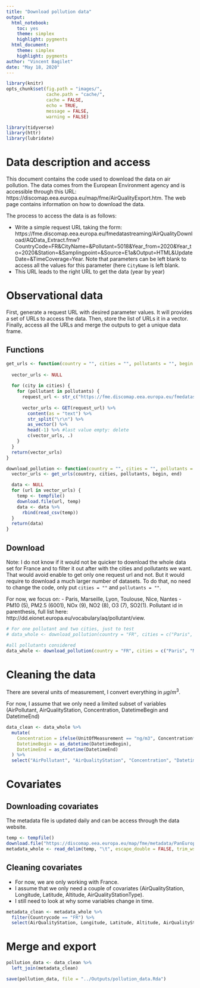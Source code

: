 ```yaml
---
title: "Download pollution data"
output: 
  html_notebook: 
    toc: yes
    theme: simplex
    highlight: pygments
  html_document:
    theme: simplex
    highlight: pygments
author: "Vincent Bagilet"
date: "May 18, 2020"
---
```


```r
library(knitr)
opts_chunk$set(fig.path = "images/",
               cache.path = "cache/",
               cache = FALSE,
               echo = TRUE,
               message = FALSE,
               warning = FALSE)  
```  

```r
library(tidyverse)
library(httr)
library(lubridate)
```

# Data description and access

This document contains the code used to download the data on air pollution. The data comes from the European Environment agency and is accessible through this URL: https://discomap.eea.europa.eu/map/fme/AirQualityExport.htm. The web page contains information on how to download the data. 

The process to access the data is as follows:

- Write a simple request URL taking the form: https://fme.discomap.eea.europa.eu/fmedatastreaming/AirQualityDownload/AQData_Extract.fmw?CountryCode=FR&CityName=&Pollutant=5018&Year_from=2020&Year_to=2020&Station=&Samplingpoint=&Source=E1a&Output=HTML&UpdateDate=&TimeCoverage=Year. Note that
parameters can be left blank to access all the values for this parameter (here `CityName` is left blank. 
- This URL leads to the right URL to get the data (year by year)

# Observational data

First, generate a request URL with desired parameter values. It will provides a set of URLs to access the data. Then, store the list of URLs it in a vector. Finally, access all the URLs and merge the outputs to get a unique data frame.

## Functions

```r
get_urls <- function(country = "", cities = "", pollutants = "", begin = "", end = "") {
 
  vector_urls <- NULL
  
  for (city in cities) {
    for (pollutant in pollutants) {
      request_url <- str_c("https://fme.discomap.eea.europa.eu/fmedatastreaming/AirQualityDownload/AQData_Extract.fmw?CountryCode=",  country, "&CityName=", city, "&Pollutant=", pollutant, "&Year_from=", begin,"&Year_to=", end, "&Station=&Samplingpoint=&Source=All&Output=TEXT&UpdateDate=&TimeCoverage=Year")
      
      vector_urls <- GET(request_url) %>% 
        content(as = "text") %>% 
        str_split("\r\n") %>% 
        as_vector() %>% 
        head(-1) %>% #last value empty: delete
        c(vector_urls, .)
    }
  }
  return(vector_urls)
}

download_pollution <- function(country = "", cities = "", pollutants = "", begin = "", end = "") {
  vector_urls <- get_urls(country, cities, pollutants, begin, end)

  data <- NULL
  for (url in vector_urls) {
    temp <- tempfile()
    download.file(url, temp)
    data <- data %>% 
      rbind(read_csv(temp))
  }
  return(data)
}
```

## Download

Note: I do not know if it would not be quicker to download the whole data set for France and to filter it out after with the cities and pollutants we want. That would avoid enable to get only one request url and not. But it would require to download a much larger number of datasets. To do that, no need to change the code, only put `cities = ""` and `pollutants = ""`.

For now, we focus on:
- Paris, Marseille, Lyon, Toulouse, Nice, Nantes 
- PM10 (5), PM2.5 (6001), NOx (9), NO2 (8), O3 (7), SO2(1). Pollutant id in parenthesis, full list here: http://dd.eionet.europa.eu/vocabulary/aq/pollutant/view.

```r
# For one pollutant and two cities, just to test
# data_whole <- download_pollution(country = "FR", cities = c("Paris", "Marseille"), pollutants = c(5018), begin = 2013, end = 2020)

#all pollutants considered
data_whole <- download_pollution(country = "FR", cities = c("Paris", "Marseille", "Lyon", "Toulouse", "Nice", "Nantes"), pollutants = c(1, 5, 7, 8, 9, 6001), begin = 2013, end = 2020)
```

# Cleaning the data

There are several units of measurement, I convert everything in $\mu g/m^3$.

For now, I assume that we only need a limited subset of variables (AirPollutant, AirQualityStation, Concentration, DatetimeBegin and DatetimeEnd)

```r
data_clean <- data_whole %>% 
  mutate(
    Concentration = ifelse(UnitOfMeasurement == "ng/m3", Concentration*1000, Concentration),
    DatetimeBegin = as_datetime(DatetimeBegin),
    DatetimeEnd = as_datetime(DatetimeEnd)
  ) %>% 
  select("AirPollutant", "AirQualityStation", "Concentration", "DatetimeBegin", "DatetimeEnd")
```


# Covariates

## Downloading covariates

The metadata file is updated daily and can be access through the data website.

```r
temp <- tempfile()
download.file("https://discomap.eea.europa.eu/map/fme/metadata/PanEuropean_metadata.csv", temp)
metadata_whole <- read_delim(temp, "\t", escape_double = FALSE, trim_ws = TRUE)
```

## Cleaning covariates

- For now, we are only working with France. 
- I assume that we only need a couple of covariates (AirQualityStation, Longitude, Latitude, Altitude, AirQualityStationType). 
- I still need to look at why some variables change in time.

```r
metadata_clean <- metadata_whole %>% 
  filter(Countrycode == "FR") %>% 
  select(AirQualityStation, Longitude, Latitude, Altitude, AirQualityStationType)
```

# Merge and export

```r
pollution_data <- data_clean %>% 
  left_join(metadata_clean)

save(pollution_data, file = "../Outputs/pollution_data.Rda")
```







